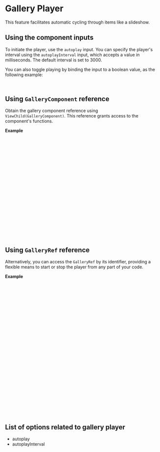 
<Meta of={GalleryStories}/>

# Gallery Player

This feature facilitates automatic cycling through items like a slideshow.

## Using the component inputs

To initiate the player, use the `autoplay` input.
You can specify the player's interval using the `autoplayInterval` input, which accepts a value in milliseconds. The default interval is set to 3000.

<Canvas of={GalleryStories.AutoplayExample}/>


You can also toggle playing by binding the input to a boolean value, as the following example:

```html
<gallery [autoplay]="isPlaying"/>
```


## Using `GalleryComponent` reference

Obtain the gallery component reference using `ViewChild(GalleryComponent)`. This reference grants access to the component's functions.


**Example**

```ts
import { Component, ViewChild } from '@angular/core';
import { GalleryModule, GalleryComponent } from 'ng-gallery';

@Component({
  template: `
    <gallery [items]="items"/>
  `,
  standalone: true,
  imports: [GalleryModule]
})
export class AppComponent {

  @ViewChild(GalleryComponent) myGallery: GalleryComponent;

  play() {
    this.myGallery.play();
  }

  stop() {
    this.myGallery.stop();
  }
}
```

## Using `GalleryRef` reference

Alternatively, you can access the `GalleryRef` by its identifier, providing a flexible means to start or stop the player from any part of your code.


**Example**

```ts
import { Component, OnInit } from '@angular/core';
import { GalleryModule, Gallery, GalleryRef } from 'ng-gallery';

@Component({
  template: `
    <gallery id="myGallery"></gallery>
  `,
  standalone: true,
  imports: [GalleryModule]
})
export class AppComponent implements OnInit {

  myGalleryRef: GalleryRef;

  constructor(private gallery: Gallery) {
  }

  ngOnInit() {
    this.myGalleryRef = this.gallery.ref('myGallery');
  }

  play() {
    this.myGalleryRef.play();
  }

  stop() {
    this.myGalleryRef.stop();
  }
}
```



## List of options related to gallery player

- autoplay
- autoplayInterval
